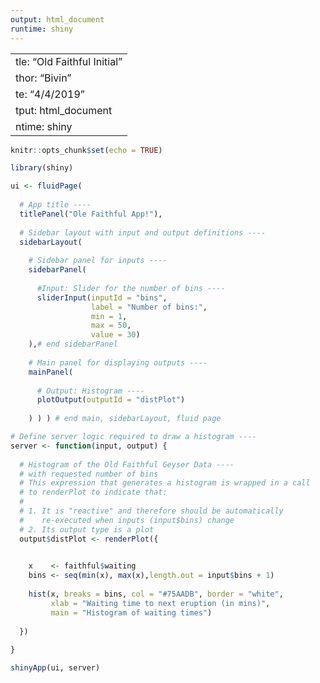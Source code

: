 ```yaml
---
output: html_document
runtime: shiny
---
```


|                             |
|-----------------------------|
| tle: "Old Faithful Initial" |
| thor: "Bivin"               |
| te: "4/4/2019"              |
| tput: html_document         |
| ntime: shiny                |

```r
knitr::opts_chunk$set(echo = TRUE)
```

```r

library(shiny)

ui <- fluidPage(
  
  # App title ----
  titlePanel("Ole Faithful App!"),
  
  # Sidebar layout with input and output definitions ----
  sidebarLayout(
    
    # Sidebar panel for inputs ----
    sidebarPanel(
      
      #Input: Slider for the number of bins ----
      sliderInput(inputId = "bins",
                  label = "Number of bins:",
                  min = 1,
                  max = 50,
                  value = 30)
    ),# end sidebarPanel
    
    # Main panel for displaying outputs ----
    mainPanel(
      
      # Output: Histogram ----
      plotOutput(outputId = "distPlot")
      
    ) ) ) # end main, sidebarLayout, fluid page

# Define server logic required to draw a histogram ----
server <- function(input, output) {
  
  # Histogram of the Old Faithful Geyser Data ----
  # with requested number of bins
  # This expression that generates a histogram is wrapped in a call
  # to renderPlot to indicate that:
  #
  # 1. It is "reactive" and therefore should be automatically
  #    re-executed when inputs (input$bins) change
  # 2. Its output type is a plot
  output$distPlot <- renderPlot({
    

    x    <- faithful$waiting
    bins <- seq(min(x), max(x),length.out = input$bins + 1)
    
    hist(x, breaks = bins, col = "#75AADB", border = "white",
         xlab = "Waiting time to next eruption (in mins)",
         main = "Histogram of waiting times")
 
  })
  
}

shinyApp(ui, server)

```

